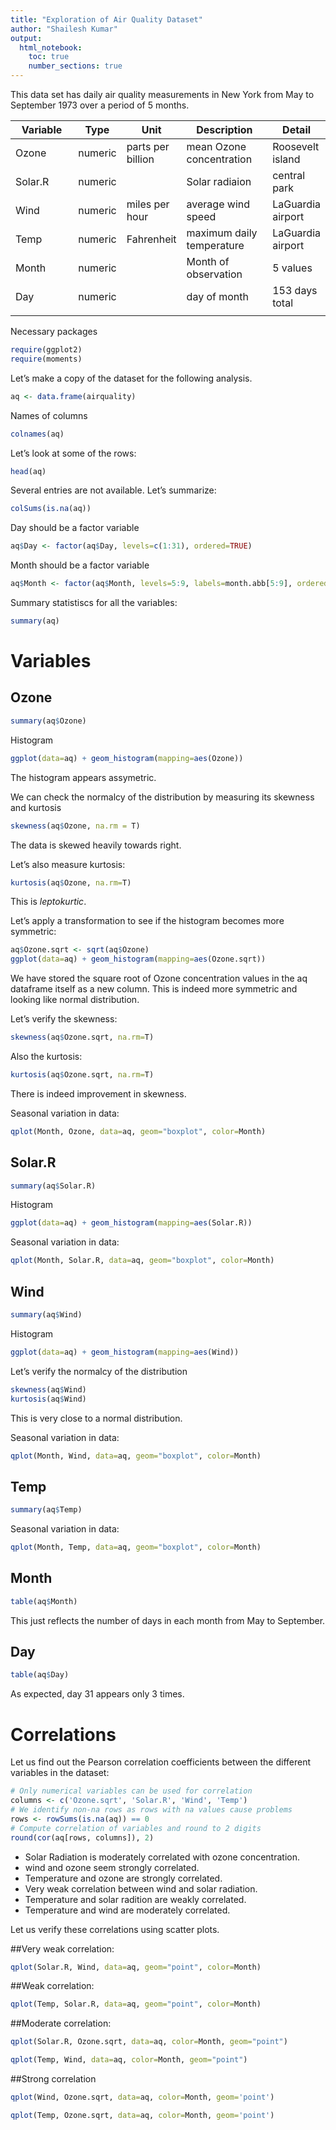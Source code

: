 ```yaml
---
title: "Exploration of Air Quality Dataset"
author: "Shailesh Kumar"
output: 
  html_notebook:
    toc: true
    number_sections: true
---
```

This data set has daily air quality measurements in New York from
May to September 1973 over a period of 5 months. 

| Variable | Type | Unit | Description | Detail |
|----------|------|------|-------------|--------|
| Ozone | numeric | parts per billion | mean Ozone concentration |  Roosevelt island |
| Solar.R | numeric |  | Solar radiaion | central park | 
| Wind | numeric | miles per hour | average wind speed | LaGuardia airport |
| Temp |numeric | Fahrenheit | maximum daily temperature | LaGuardia airport |
| Month | numeric |  | Month of observation | 5 values |
| Day |  numeric |  | day of month | 153 days total |
|  | | | | |


Necessary packages
```r
require(ggplot2)
require(moments)
```
Let's make a copy of the dataset for the 
following analysis. 
```r
aq <- data.frame(airquality)
```


Names of columns
```r
colnames(aq)
```


Let's look at some of the rows:

```r
head(aq)
```

Several entries are not available. Let's summarize:

```r
colSums(is.na(aq))
```


Day should be a factor variable
```r
aq$Day <- factor(aq$Day, levels=c(1:31), ordered=TRUE)
```
Month should be a factor variable
```r
aq$Month <- factor(aq$Month, levels=5:9, labels=month.abb[5:9], ordered=TRUE)
```


Summary statistiscs for all the variables:
```r
summary(aq)
```

# Variables

## Ozone

```r
summary(aq$Ozone)
```

Histogram
```r
ggplot(data=aq) + geom_histogram(mapping=aes(Ozone))
```

The histogram appears assymetric. 


We can check the normalcy of the distribution by measuring its 
skewness and kurtosis

```r
skewness(aq$Ozone, na.rm = T)
```
The data is skewed heavily towards right.

Let's also measure kurtosis:
```r
kurtosis(aq$Ozone, na.rm=T)
```
This is *leptokurtic*.

Let's apply a transformation to see if the histogram becomes more symmetric:


```r
aq$Ozone.sqrt <- sqrt(aq$Ozone)
ggplot(data=aq) + geom_histogram(mapping=aes(Ozone.sqrt))
```
We have stored the square root of Ozone concentration values in 
the aq dataframe itself as a new column.
This is indeed more symmetric and looking like normal distribution.

Let's verify the skewness:
```r
skewness(aq$Ozone.sqrt, na.rm=T)
```
Also the kurtosis:
```r
kurtosis(aq$Ozone.sqrt, na.rm=T)
```

There is indeed improvement in skewness.

Seasonal variation in data:
```r
qplot(Month, Ozone, data=aq, geom="boxplot", color=Month)
```


## Solar.R

```r
summary(aq$Solar.R)
```

Histogram
```r
ggplot(data=aq) + geom_histogram(mapping=aes(Solar.R))
```

Seasonal variation in data:
```r
qplot(Month, Solar.R, data=aq, geom="boxplot", color=Month)
```

## Wind

```r
summary(aq$Wind)
```


Histogram
```r
ggplot(data=aq) + geom_histogram(mapping=aes(Wind))
```

Let's verify the normalcy of the distribution
```r
skewness(aq$Wind)
kurtosis(aq$Wind)
```
This is very close to a normal distribution.

Seasonal variation in data:
```r
qplot(Month, Wind, data=aq, geom="boxplot", color=Month)
```

## Temp

```r
summary(aq$Temp)
```

Seasonal variation in data:
```r
qplot(Month, Temp, data=aq, geom="boxplot", color=Month)
```

## Month

```r
table(aq$Month)
```

This just reflects the number of days in each month from May to September. 

## Day

```r
table(aq$Day)
```

As expected, day 31 appears only 3 times. 


# Correlations

Let us find out the Pearson correlation coefficients between
the different variables in the dataset:

```r
# Only numerical variables can be used for correlation
columns <- c('Ozone.sqrt', 'Solar.R', 'Wind', 'Temp')
# We identify non-na rows as rows with na values cause problems 
rows <- rowSums(is.na(aq)) == 0
# Compute correlation of variables and round to 2 digits
round(cor(aq[rows, columns]), 2)
```

* Solar Radiation is moderately correlated with ozone concentration.
* wind and ozone seem strongly correlated.
* Temperature and ozone are strongly correlated. 
* Very weak correlation between wind and solar radiation.
* Temperature and solar radition are weakly correlated.
* Temperature and wind are moderately correlated.


Let us verify these correlations using scatter plots.


##Very weak correlation: 
```r
qplot(Solar.R, Wind, data=aq, geom="point", color=Month)
```

##Weak correlation:
```r
qplot(Temp, Solar.R, data=aq, geom="point", color=Month)
```

##Moderate correlation:
```r
qplot(Solar.R, Ozone.sqrt, data=aq, color=Month, geom="point")
```
```r
qplot(Temp, Wind, data=aq, color=Month, geom="point")
```

##Strong correlation
```r
qplot(Wind, Ozone.sqrt, data=aq, color=Month, geom='point')
```

```r
qplot(Temp, Ozone.sqrt, data=aq, color=Month, geom='point')
```

